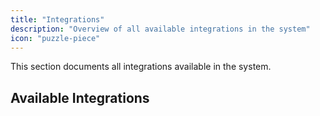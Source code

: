 ```yaml
---
title: "Integrations"
description: "Overview of all available integrations in the system"
icon: "puzzle-piece"
---
```


<Info>This section documents all integrations available in the system.</Info>

## Available Integrations

<CardGroup cols={2}>
  <Card title="Hubrise" icon="shop" href="https://www.hubrise.com/"></Card>
  <Card title="Stripe" icon="credit-card" href="https://stripe.com/"></Card>
  <Card
    title="Mapbox"
    icon="map-location-dot"
    href="https://www.mapbox.com/"
  ></Card>
  <Card title="360Dialog" icon="messages" href="https://360dialog.com/"></Card>
  <Card title="Chaskis" icon="car" href="https://chaskis.ch/"></Card>
</CardGroup>
